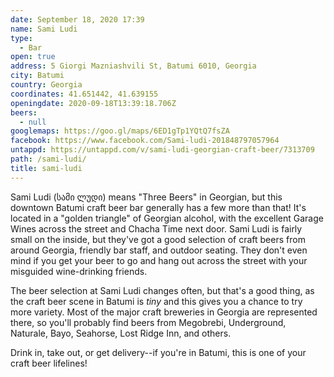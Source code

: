 ```yaml
---
date: September 18, 2020 17:39
name: Sami Ludi
type:
  - Bar
open: true
address: 5 Giorgi Mazniashvili St, Batumi 6010, Georgia
city: Batumi
country: Georgia
coordinates: 41.651442, 41.639155
openingdate: 2020-09-18T13:39:18.706Z
beers:
  - null
googlemaps: https://goo.gl/maps/6ED1gTp1YQtQ7fsZA
facebook: https://www.facebook.com/Sami-ludi-201848797057964
untappd: https://untappd.com/v/sami-ludi-georgian-craft-beer/7313709
path: /sami-ludi/
title: sami-ludi
---
```

Sami Ludi (სამი ლუდი) means "Three Beers" in Georgian, but this downtown Batumi craft beer bar generally has a few more than that! It's located in a "golden triangle" of Georgian alcohol, with the excellent Garage Wines across the street and Chacha Time next door. Sami Ludi is fairly small on the inside, but they've got a good selection of craft beers from around Georgia, friendly bar staff, and outdoor seating. They don't even mind if you get your beer to go and hang out across the street with your misguided wine-drinking friends. 

The beer selection at Sami Ludi changes often, but that's a good thing, as the craft beer scene in Batumi is *tiny* and this gives you a chance to try more variety. Most of the major craft breweries in Georgia are represented there, so you'll probably find beers from Megobrebi, Underground, Naturale, Bayo, Seahorse, Lost Ridge Inn, and others. 

Drink in, take out, or get delivery--if you're in Batumi, this is one of your craft beer lifelines!